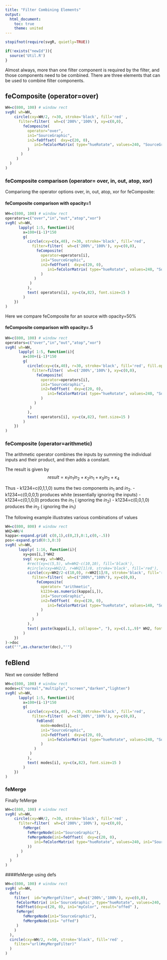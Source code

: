 ```yaml
---
title: "Filter Combining Elements"
output:
  html_document:
    toc: true
    theme: united
---
```



```r
stopifnot(require(svgR, quietly=TRUE))
```

```r
if(!exists("newId")){
  source('Util.R')
}
```

Almost always, more than one filter component is required by the filter, and those components need to be combined. There are
three elements that can be used to combine filter components.

## feComposite (operator=over)


```r
WH=c(800, 100) # window rect
svgR( wh=WH,
    circle(cxy=WH/2, r=30, stroke='black', fill='red' ,
      filter=filter(  wh=c('200%','100%'), xy=c(0,0), 
        feComposite(  
          operator="over", 
          in1="SourceGraphic",
          in2=feOffset(  dxy=c(20, 0), 
             in1=feColorMatrix( type="hueRotate", values=240, "SourceGraphic")
          )
       )
     )
  )
)
```

### feComposite comparison (operator= over, in, out, atop, xor) 

Compariong the operator options over, in, out, atop, xor for feComposite:

#### feComposite comparison with opacity=1

```r
WH=c(800, 100) # window rect
operators=c("over","in","out","atop","xor")
svgR( wh=WH,
      lapply( 1:5, function(i){
        x=100+(i-1)*150
        g( 
          circle(cxy=c(x,40), r=30, stroke='black', fill='red',
            filter=filter(  wh=c('200%','100%'), xy=c(0,0), 
              feComposite(  
                operator=operators[i], 
                in1="SourceGraphic",
                in2=feOffset(  dxy=c(20, 0), 
                   in1=feColorMatrix( type="hueRotate", values=240, "SourceGraphic")
                )
             )
           )
          ),
          text( operators[i], xy=c(x,82), font.size=15 )
        )
    })
)
```


Here we compare feComposite for an source with opacity=50%

#### feComposite comparison with opacity=.5

```r
WH=c(800, 100) # window rect
operators=c("over","in","out","atop","xor")
svgR( wh=WH,
      lapply( 1:5, function(i){
        x=100+(i-1)*150
        g( 
          circle(cxy=c(x,40), r=30, stroke='black', fill='red', fill.opacity=0.5,
            filter=filter(  wh=c('200%','100%'), xy=c(0,0), 
              feComposite(  
                operator=operators[i], 
                in1="SourceGraphic",
                in2=feOffset(  dxy=c(20, 0), 
                   in1=feColorMatrix( type="hueRotate", values=240, "SourceGraphic")
                )
             )
           )
          ),
          text( operators[i], xy=c(x,82), font.size=15 )
        )
    })
)
```

### feComposite (operator=arithmetic)

The arithmetic operator combines the inputs by 
summing the individual inputs and their product, and then adds a constant.

The result is given by
$$ result= \kappa_1 in_1 in_2 + \kappa_2 in_1  + \kappa_3 in_2 + \kappa_4$$


Thus 
- k1234=c(0,1,1,0) sums the two components $in_1$ and $in_2$.
- k1234=c(0,0,0,1) produces white (essentially ignoring the inputs)
- k1234=c(0,1,0,0) produces the $in_1$ ( ignoring the $in_2$)
- k1234=c(0,0,1,0) produces the $in_2$ ( ignoring the $in_1$)

The following example illustrates various combinations of values

```r
WH=c(800, 800) # window rect
WH2=WH/4
kappa<-expand.grid( c(0,1),c(0,2),0:1,c(0,-.5))
pos<-expand.grid(0:3,0:3)
svgR( wh=WH,
      lapply( 1:16, function(i){
        xy=pos[i,]*WH2
        svg( xy=xy, wh=WH2,
          #rect(xy=c(5,5), wh=WH2-c(10,10), fill='black'),
          #circle(cxy=WH2/2, r=WH2[1]/8, stroke='black', fill='red'),
          circle(cxy=WH2/2-c(10,0), r=WH2[1]/8, stroke='black', fill='red', #opacity=.5,
            filter=filter(  wh=c("200%","100%"), xy=c(0,0), 
              feComposite(  
                operator= "arithmetic", 
                k1234=as.numeric(kappa[i,]),
                in1="SourceGraphic",
                in2=feOffset(  dxy=c(20, 0), 
                   in1=feColorMatrix( type="hueRotate", values=140, "SourceGraphic")
                )
              )
            )
          ),
          text( paste(kappa[i,], collapse=", "), xy=c(.1,.9)* WH2, font.size=15 , fill='black')
        )
    })
)->doc
cat("'",as.character(doc),"'")
```





## feBlend

Next we consider feBlend

```r
WH=c(800, 100) # window rect
modes=c("normal","multiply","screen","darken","lighten")
svgR( wh=WH,
      lapply( 1:5, function(i){
        x=100+(i-1)*150
        g( 
          circle(cxy=c(x,40), r=30, stroke='black', fill='red', 
            filter=filter(  wh=c('200%','100%'), xy=c(0,0), 
              feBlend(  
                mode=modes[i], 
                in1="SourceGraphic",
                in2=feOffset(  dxy=c(20, 0), 
                   in1=feColorMatrix( type="hueRotate", values=240, "SourceGraphic")
                )
             )
           )
          ),
          text( modes[i], xy=c(x,82), font.size=15 )
        )
    })
)
```





### feMerge


Finally feMerge

```r
WH=c(800, 100) # window rect
svgR( wh=WH,
    circle(cxy=WH/2, r=30, stroke='black', fill='red' ,
      filter=filter(  wh=c('200%','100%'), xy=c(0,0), 
        feMerge(  
          feMergeNode(in1="SourceGraphic"),
          feMergeNode(in1=feOffset(  dxy=c(20, 0), 
             in1=feColorMatrix( type="hueRotate", values=240, in1="SourceGraphic")
          ))
       )
     )
  )
)
```

####feMerge using defs
```r
WH=c(800, 100) # window rect
svgR( wh=WH,
  defs( 
    filter(  id="myMergeFilter", wh=c('200%','100%'), xy=c(0,0), 
     feColorMatrix( in1='SourceGraphic', type="hueRotate", values=240,  result='myColor'),
     feOffset(dxy=c(20, 0), in1="myColor", result="offed" ),
     feMerge(  
        feMergeNode(in1="SourceGraphic"),
        feMergeNode(in1= "offed")
     )
    )
  ),
  circle(cxy=WH/2, r=50, stroke='black', fill='red' , 
    filter="url(#myMergeFilter)"
  )
)
```

